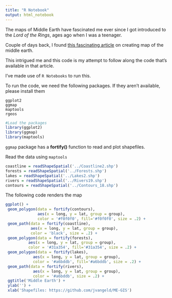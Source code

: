 ```yaml
---
title: "R Notebook"
output: html_notebook
---
```


The maps of Middle Earth have fascinated me ever since I got introduced to the *Lord of the Rings*, ages ago when I was a teenager.

Couple of days back, I found [this fascinating article](http://www.r-chart.com/2016/10/map-of-middle-earth-map-above-was.html) on creating map of the middle earth. 

This intrigued me and this code is my attempt to follow along the code that's available in that article.

I've made use of `R Notebooks` to run this.

To run the code, we need the following packages. If they aren't available, please install them

`ggplot2`  
`ggmap`  
`maptools`  
`rgeos`


```r
#Load the packages
library(ggplot2)
library(ggmap)
library(maptools)
```

`ggmap` package has a **fortify()** function to read and plot shapefiles.

Read the data using `maptools`

```r
coastline = readShapeSpatial('../Coastline2.shp')
forests = readShapeSpatial('../Forests.shp')
lakes = readShapeSpatial('../Lakes2.shp')
rivers = readShapeSpatial('../Rivers19.shp')
contours = readShapeSpatial('../Contours_18.shp')
```

The following code renders the map

```r
ggplot() +
 geom_polygon(data = fortify(contours), 
              aes(x = long, y = lat, group = group),
              color = '#f0f0f0', fill='#f0f0f0', size = .2) +
 geom_path(data = fortify(coastline), 
           aes(x = long, y = lat, group = group),
           color = 'black', size = .2) +
 geom_polygon(data = fortify(forests), 
          aes(x = long, y = lat, group = group),
          color = '#31a354', fill='#31a354', size = .2) +
 geom_polygon(data = fortify(lakes), 
            aes(x = long, y = lat, group = group),
            color = '#a6bddb', fill='#a6bddb', size = .2) +
 geom_path(data = fortify(rivers), 
            aes(x = long, y = lat, group = group),
            color = '#a6bddb', size = .2) + 
 ggtitle('Middle Earth') + 
 ylab('') + 
 xlab('Shapefiles: https://github.com/jvangeld/ME-GIS')
```


